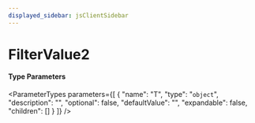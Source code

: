 ```yaml
---
displayed_sidebar: jsClientSidebar
---
```



# FilterValue2

#### Type Parameters

<ParameterTypes parameters={[
  {
    "name": "T",
    "type": "`object`",
    "description": "",
    "optional": false,
    "defaultValue": "",
    "expandable": false,
    "children": []
  }
]} />
